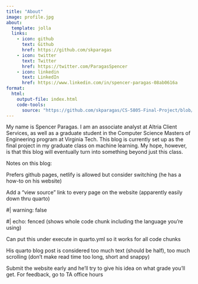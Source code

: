 ```yaml
---
title: "About"
image: profile.jpg
about:
  template: jolla
  links:
    - icon: github
      text: Github
      href: https://github.com/skparagas
    - icon: twitter
      text: Twitter
      href: https://twitter.com/ParagasSpencer
    - icon: linkedin
      text: LinkedIn
      href: https://www.linkedin.com/in/spencer-paragas-08ab0616a
format:
  html:
    output-file: index.html
    code-tools:
      source: "https://github.com/skparagas/CS-5805-Final-Project/blob/master/about.qmd"
---
```


My name is Spencer Paragas. I am an associate analyst at Altria Client Services, as well as a graduate student in the Computer Science Masters of Engineering program at Virginia Tech. This blog is currently set up as the final project in my graduate class on machine learning. My hope, however, is that this blog will eventually turn into something beyond just this class.

Notes on this blog:

Prefers github pages, netlify is allowed but consider switching (he has a how-to on his website)

Add a "view source" link to every page on the website (apparently easily down thru quarto)

#\| warning: false

#\| echo: fenced (shows whole code chunk including the language you're using)

Can put this under execute in quarto.yml so it works for all code chunks

His quarto blog post is considered too much text (should be half), too much scrolling (don't make read time too long, short and snappy)

Submit the website early and he'll try to give his idea on what grade you'll get. For feedback, go to TA office hours
